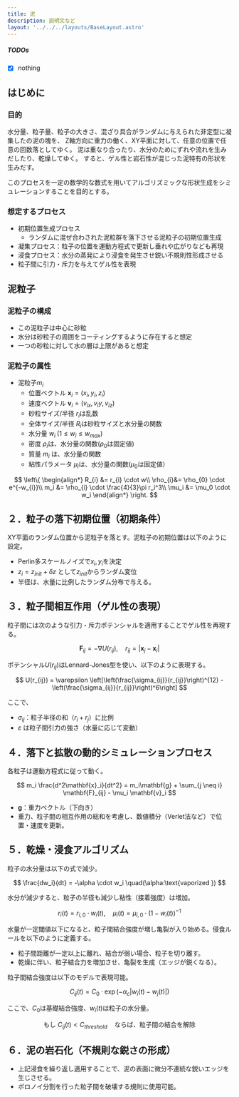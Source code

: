 ```yaml
---
title: 泥
description: 説明文など
layout: '../../../layouts/BaseLayout.astro'
---
```



<StandardStyle />

##### TODOs

 - [x] nothing

## はじめに
### 目的
水分量、粒子量、粒子の大きさ、混ざり具合がランダムに与えられた非定型に凝集したの泥の塊を、
Z軸方向に重力の働く、XY平面に対して、任意の位置で任意の回数落としてゆく。
泥は重なり合ったり、水分のためにずれや流れを生みだしたり、乾燥してゆく。
すると、ゲル性と岩石性が混じった泥特有の形状を生みだす。

このプロセスを一定の数学的な数式を用いてアルゴリズミックな形状生成をシミュレーションすることを目的とする。

### 想定するプロセス
- 初期位置生成プロセス
  - ランダムに混ぜ合わされた泥粒群を落下させる泥粒子の初期位置生成
- 凝集プロセス：粒子の位置を運動方程式で更新し垂れや広がりなども再現
- 浸食プロセス：水分の蒸発により浸食を発生させ鋭い不規則性形成させる
- 粒子間に引力・斥力を与えてゲル性を表現



## 泥粒子

### 泥粒子の構成

- この泥粒子は中心に砂粒
- 水分は砂粒子の周囲をコーティングするように存在すると想定
- 一つの砂粒に対して水の層は上限があると想定

### 泥粒子の属性

- 泥粒子$m_{i}$
  - 位置ベクトル $\mathbf{x}_i = (x_i, y_i, z_i)$
  - 速度ベクトル $\mathbf{v}_i = (v_{ix}, v_i{y}, v_{iz})$
  - 砂粒サイズ/半径 $r_i$は乱数
  - 全体サイズ/半径 $R_i$は砂粒サイズと水分量の関数
  - 水分量 $w_i \; (1 \le w_i \le w_{max})$
  - 密度 $\rho_i$は、水分量の関数($\rho_{0}$は固定値)
  - 質量 $m_i$ は、水分量の関数
  - 粘性パラメータ $\mu_i$は、水分量の関数($\mu_{0}$は固定値）

$$
\left\{
\begin{align*}
 R_{i}   &=  r_{i} \cdot w\\
 \rho_{i}&=  \rho_{0} \cdot e^{-w_{i}}\\
 m_i     &=  \rho_{i} \cdot \frac{4}{3}\pi r_i^3\\
 \mu_i   &=  \mu_0 \cdot w_i
\end{align*}
\right.
$$

## ２．粒子の落下初期位置（初期条件）
XY平面のランダム位置から泥粒子を落とす。泥粒子の初期位置は以下のように設定。
- Perlin多スケールノイズで$x_{i},y_{i}$を決定
- $z_i = z_{init} + \delta z$ として$z_{init}$からランダム変位
- 半径は、水量に比例したランダム分布で与える。

## ３．粒子間相互作用（ゲル性の表現）

粒子間には次のような引力・斥力ポテンシャルを適用することでゲル性を再現する。

$$
\mathbf{F}_{ij} = -\nabla U(r_{ij}), \quad r_{ij} = |\mathbf{x}_j - \mathbf{x}_i|
$$

ポテンシャル$U(r_{ij})$はLennard-Jones型を使い、以下のように表現する。

$$
U(r_{ij}) = \varepsilon \left[\left(\frac{\sigma_{ij}}{r_{ij}}\right)^{12} - \left(\frac{\sigma_{ij}}{r_{ij}}\right)^6\right]
$$

ここで、
- $\sigma_{ij}$：粒子半径の和（$r_i + r_j$）に比例
- $\varepsilon$ は粒子間引力の強さ（水量に応じて変動）

## ４．落下と拡散の動的シミュレーションプロセス

各粒子は運動方程式に従って動く。

$$
m_i \frac{d^2\mathbf{x}_i}{dt^2} = m_i\mathbf{g} + \sum_{j \neq i} \mathbf{F}_{ij} - \mu_i \mathbf{v}_i
$$

- $\mathbf{g}$：重力ベクトル（下向き）
- 重力、粒子間の相互作用の総和を考慮し、数値積分（Verlet法など）で位置・速度を更新。

## ５．乾燥・浸食アルゴリズム

粒子の水分量は以下の式で減少。

$$
\frac{dw_i}{dt} = -\alpha \cdot w_i \quad(\alpha:\text{vaporized })
$$

水分が減少すると、粒子の半径も減少し粘性（接着強度）は増加。

$$
r_i(t) = r_{i,0} \cdot w_i(t), \quad \mu_i(t) = \mu_{i,0} \cdot (1-w_i(t))^{-1}
$$

水量が一定閾値以下になると、粒子間結合強度が増し亀裂が入り始める。侵食ルールを以下のように定義する。

- 粒子間距離が一定以上に離れ、結合が弱い場合、粒子を切り離す。
- 乾燥に伴い、粒子結合力を増加させ、亀裂を生成（エッジが鋭くなる）。

粒子間結合強度は以下のモデルで表現可能。

$$
C_{ij}(t) = C_0 \cdot \exp\left(-\alpha_c|w_i(t)-w_j(t)|\right)
$$

ここで、$C_0$は基礎結合強度、$w_i(t)$は粒子の水分量。

$$
\text{もし } C_{ij}(t) < C_{threshold} \quad \text{ならば、粒子間の結合を解除}
$$

## ６．泥の岩石化（不規則な鋭さの形成）

- 上記浸食を繰り返し適用することで、泥の表面に微分不連続な鋭いエッジを生じさせる。
- ボロノイ分割を行った粒子間を破壊する規則に使用可能。



